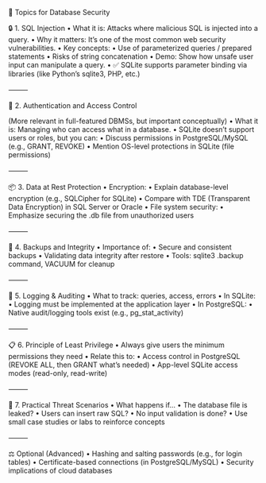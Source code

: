 🔐 Topics for Database Security

🔒 1. SQL Injection
	•	What it is: Attacks where malicious SQL is injected into a query.
	•	Why it matters: It’s one of the most common web security vulnerabilities.
	•	Key concepts:
	•	Use of parameterized queries / prepared statements
	•	Risks of string concatenation
	•	Demo: Show how unsafe user input can manipulate a query.
	•	✅ SQLite supports parameter binding via libraries (like Python’s sqlite3, PHP, etc.)

⸻

👤 2. Authentication and Access Control

(More relevant in full-featured DBMSs, but important conceptually)
	•	What it is: Managing who can access what in a database.
	•	SQLite doesn’t support users or roles, but you can:
	•	Discuss permissions in PostgreSQL/MySQL (e.g., GRANT, REVOKE)
	•	Mention OS-level protections in SQLite (file permissions)

⸻

📦 3. Data at Rest Protection
	•	Encryption:
	•	Explain database-level encryption (e.g., SQLCipher for SQLite)
	•	Compare with TDE (Transparent Data Encryption) in SQL Server or Oracle
	•	File system security:
	•	Emphasize securing the .db file from unauthorized users

⸻

🔄 4. Backups and Integrity
	•	Importance of:
	•	Secure and consistent backups
	•	Validating data integrity after restore
	•	Tools: sqlite3 .backup command, VACUUM for cleanup

⸻

🧾 5. Logging & Auditing
	•	What to track: queries, access, errors
	•	In SQLite:
	•	Logging must be implemented at the application layer
	•	In PostgreSQL:
	•	Native audit/logging tools exist (e.g., pg_stat_activity)

⸻

📋 6. Principle of Least Privilege
	•	Always give users the minimum permissions they need
	•	Relate this to:
	•	Access control in PostgreSQL (REVOKE ALL, then GRANT what’s needed)
	•	App-level SQLite access modes (read-only, read-write)

⸻

🧪 7. Practical Threat Scenarios
	•	What happens if…
	•	The database file is leaked?
	•	Users can insert raw SQL?
	•	No input validation is done?
	•	Use small case studies or labs to reinforce concepts

⸻

⚖️ Optional (Advanced)
	•	Hashing and salting passwords (e.g., for login tables)
	•	Certificate-based connections (in PostgreSQL/MySQL)
	•	Security implications of cloud databases
